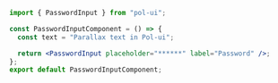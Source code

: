 ```jsx
import { PasswordInput } from "pol-ui";

const PasswordInputComponent = () => {
  const text = "Parallax text in Pol-ui";

  return <PasswordInput placeholder="******" label="Password" />;
};
export default PasswordInputComponent;
```
